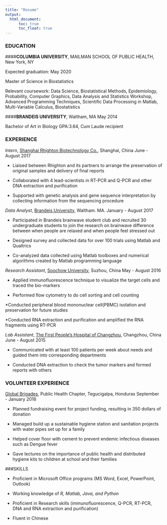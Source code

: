 ```yaml
---
title: "Resume"
output: 
  html_document:
      toc: true
      toc_float: true
---
```


### EDUCATION

####**COLUMBIA UNIVERSITY**, MAILMAN SCHOOL OF PUBLIC HEALTH, New York, NY 

Expected graduation: May 2020

Master of Science in Biostatistics

Relevant coursework: Data Science, Biostatistical Methods, Epidemiology, Probability, Computer Graphics, Data Analysis and Statistics Workshop, Advanced Programming Techniques, Scientific Data Processing in Matlab, Multi-Variable Calculus, Biostatistics

####**BRANDEIS UNIVERSITY**, Waltham, MA                        May 2014

Bachelor of Art in Biology   GPA:3.64, Cum Laude recipient   

### EXPERIENCE

*Intern*, [Shanghai Rhighton Biotechnology Co.](http://www.rightongene.com), Shanghai, China   June - August 2017

* Liaised between Rhighton and its partners to arrange the preservation of original samples and delivery of final reports

* Collaborated with 4 lead-scientists in RT-PCR and Q-PCR and other DNA extraction and purification

* Supported with genetic analysis and gene sequence interpretation by collecting information from the sequencing procedure

*Data Analyst*, [Brandeis University](https://www.brandeis.edu), Waltham. MA.                                             January - August 2017

* Participated in Brandeis brainwave student club and recruited 30 undergraduate students to join the research on brainwave difference between when people are relaxed and when people feel stressed out

* Designed survey and collected data for over 100 trials using Matlab and Qualtrics

* Co-analyzed data collected using Matlab toolboxes and numerical algorithms created by Matlab programming language

*Research Assistant*, [Soochow University](http://www.suda.edu.cn), Suzhou, China                                          May - August 2016

* Applied immunofluorescence technique to visualize the target cells and traced the bio-markers

* Performed flow cytometry to do cell sorting and cell counting

*Conducted peripheral blood mononuclear cell(PBMC) isolation and preservation for future studies

*Conducted RNA extraction and purification and amplified the RNA fragments using RT-PCR

*Lab Assistant*, [The First People’s Hospital of Changzhou](https://www.chinaorganharvest.org/hospitals/the-first-peoples-hospital-of-changzhou/), Changzhou, China     		               June - August 2015

* Communicated with at least 100 patients per week about needs and guided them into corresponding departments

* Conducted DNA extraction to check the tumor markers and formed reports with others

### VOLUNTEER EXPERIENCE

[Global Brigades](https://www.globalbrigades.org), Public Health Chapter, Tegucigalpa, Honduras                              September - January 2016

* Planned fundraising event for project funding, resulting in 350 dollars of donation 

* Managed build up a sustainable hygiene station and sanitation projects with water pipes set up for a family

* Helped cover floor with cement to prevent endemic infectious diseases such as Dengue fever

* Gave lectures on the importance of public health and distributed hygiene kits to children at school and their families

###SKILLS   

* Proficient in Microsoft Office programs (MS Word, Excel, PowerPoint, Outlook)

* Working knowledge of *R, Matlab, Java, and Python*

* Proficient in Research skills (immunofluorescence, Q-PCR, RT-PCR, DNA and RNA extraction and purification)

* Fluent in Chinese


